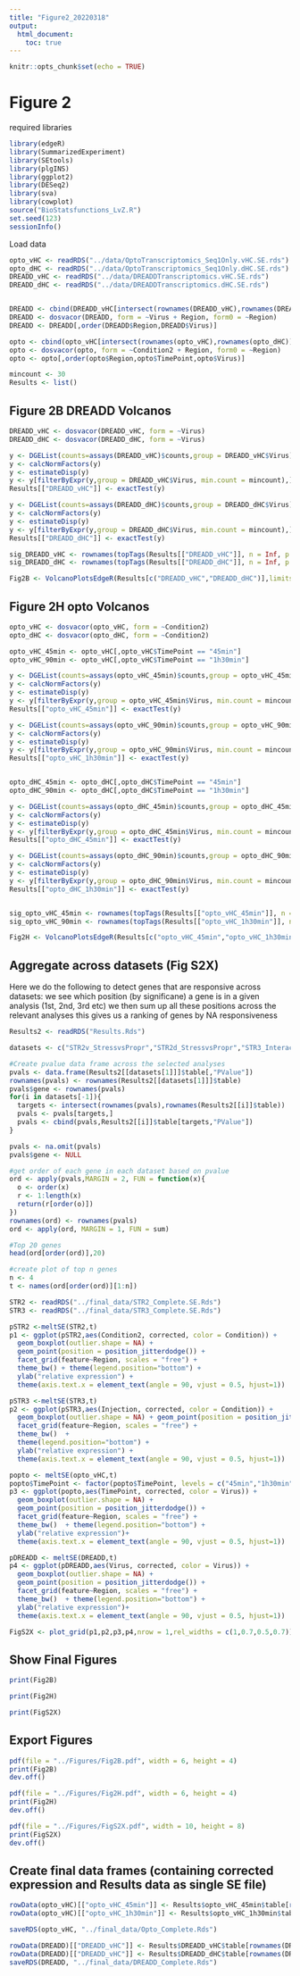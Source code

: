 ```yaml
---
title: "Figure2_20220318"
output:
  html_document:
    toc: true
---
```


```r
knitr::opts_chunk$set(echo = TRUE)
```

# Figure 2

required libraries

```r
library(edgeR)
library(SummarizedExperiment)
library(SEtools)
library(plgINS)
library(ggplot2)
library(DESeq2)
library(sva)
library(cowplot)
source("BioStatsfunctions_LvZ.R")
set.seed(123)
sessionInfo()
```

Load data

```r
opto_vHC <- readRDS("../data/OptoTranscriptomics_Seq1Only.vHC.SE.rds")
opto_dHC <- readRDS("../data/OptoTranscriptomics_Seq1Only.dHC.SE.rds")
DREADD_vHC <- readRDS("../data/DREADDTranscriptomics.vHC.SE.rds")
DREADD_dHC <- readRDS("../data/DREADDTranscriptomics.dHC.SE.rds")


DREADD <- cbind(DREADD_vHC[intersect(rownames(DREADD_vHC),rownames(DREADD_dHC)),],DREADD_dHC[intersect(rownames(DREADD_vHC),rownames(DREADD_dHC)),])
DREADD <- dosvacor(DREADD, form = ~Virus + Region, form0 = ~Region)
DREADD <- DREADD[,order(DREADD$Region,DREADD$Virus)]

opto <- cbind(opto_vHC[intersect(rownames(opto_vHC),rownames(opto_dHC)),],opto_dHC[intersect(rownames(opto_vHC),rownames(opto_dHC)),])
opto <- dosvacor(opto, form = ~Condition2 + Region, form0 = ~Region)
opto <- opto[,order(opto$Region,opto$TimePoint,opto$Virus)]

mincount <- 30
Results <- list()
```

## Figure 2B DREADD Volcanos

```r
DREADD_vHC <- dosvacor(DREADD_vHC, form = ~Virus)
DREADD_dHC <- dosvacor(DREADD_dHC, form = ~Virus)

y <- DGEList(counts=assays(DREADD_vHC)$counts,group = DREADD_vHC$Virus)
y <- calcNormFactors(y)
y <- estimateDisp(y)
y <- y[filterByExpr(y,group = DREADD_vHC$Virus, min.count = mincount),]
Results[["DREADD_vHC"]] <- exactTest(y)

y <- DGEList(counts=assays(DREADD_dHC)$counts,group = DREADD_dHC$Virus)
y <- calcNormFactors(y)
y <- estimateDisp(y)
y <- y[filterByExpr(y,group = DREADD_dHC$Virus, min.count = mincount),]
Results[["DREADD_dHC"]] <- exactTest(y)

sig_DREADD_vHC <- rownames(topTags(Results[["DREADD_vHC"]], n = Inf, p.value = 0.05))
sig_DREADD_dHC <- rownames(topTags(Results[["DREADD_dHC"]], n = Inf, p.value = 0.05))

Fig2B <- VolcanoPlotsEdgeR(Results[c("DREADD_vHC","DREADD_dHC")],limits = c(-2,2), lab = union(sig_DREADD_vHC,sig_DREADD_dHC))
```


## Figure 2H opto Volcanos

```r
opto_vHC <- dosvacor(opto_vHC, form = ~Condition2)
opto_dHC <- dosvacor(opto_dHC, form = ~Condition2)

opto_vHC_45min <- opto_vHC[,opto_vHC$TimePoint == "45min"]
opto_vHC_90min <- opto_vHC[,opto_vHC$TimePoint == "1h30min"]

y <- DGEList(counts=assays(opto_vHC_45min)$counts,group = opto_vHC_45min$Virus)
y <- calcNormFactors(y)
y <- estimateDisp(y)
y <- y[filterByExpr(y,group = opto_vHC_45min$Virus, min.count = mincount),]
Results[["opto_vHC_45min"]] <- exactTest(y)

y <- DGEList(counts=assays(opto_vHC_90min)$counts,group = opto_vHC_90min$Virus)
y <- calcNormFactors(y)
y <- estimateDisp(y)
y <- y[filterByExpr(y,group = opto_vHC_90min$Virus, min.count = mincount),]
Results[["opto_vHC_1h30min"]] <- exactTest(y)


opto_dHC_45min <- opto_dHC[,opto_dHC$TimePoint == "45min"]
opto_dHC_90min <- opto_dHC[,opto_dHC$TimePoint == "1h30min"]

y <- DGEList(counts=assays(opto_dHC_45min)$counts,group = opto_dHC_45min$Virus)
y <- calcNormFactors(y)
y <- estimateDisp(y)
y <- y[filterByExpr(y,group = opto_dHC_45min$Virus, min.count = mincount),]
Results[["opto_dHC_45min"]] <- exactTest(y)

y <- DGEList(counts=assays(opto_dHC_90min)$counts,group = opto_dHC_90min$Virus)
y <- calcNormFactors(y)
y <- estimateDisp(y)
y <- y[filterByExpr(y,group = opto_dHC_90min$Virus, min.count = mincount),]
Results[["opto_dHC_1h30min"]] <- exactTest(y)


sig_opto_vHC_45min <- rownames(topTags(Results[["opto_vHC_45min"]], n = Inf, p.value = 0.05))
sig_opto_vHC_90min <- rownames(topTags(Results[["opto_vHC_1h30min"]], n = Inf, p.value = 0.05))

Fig2H <- VolcanoPlotsEdgeR(Results[c("opto_vHC_45min","opto_vHC_1h30min")], lab = union(sig_opto_vHC_45min,sig_opto_vHC_90min))

```


## Aggregate across datasets (Fig S2X)

Here we do the following to detect genes that are responsive across datasets:
we see which position (by significane) a gene is in a given analysis (1st, 2nd, 3rd etc)
we then sum up all these positions across the relevant analyses
this gives us a ranking of genes by NA responsiveness

```r
Results2 <- readRDS("Results.Rds")

datasets <- c("STR2v_StressvsPropr","STR2d_StressvsPropr","STR3_InteractionPropranolol","DREADD_vHC","DREADD_dHC","opto_vHC_45min")

#Create pvalue data frame across the selected analyses
pvals <- data.frame(Results2[[datasets[1]]]$table[,"PValue"])
rownames(pvals) <- rownames(Results2[[datasets[1]]]$table)
pvals$gene <- rownames(pvals)
for(i in datasets[-1]){
  targets <- intersect(rownames(pvals),rownames(Results2[[i]]$table))
  pvals <- pvals[targets,]
  pvals <- cbind(pvals,Results2[[i]]$table[targets,"PValue"])
}

pvals <- na.omit(pvals)
pvals$gene <- NULL

#get order of each gene in each dataset based on pvalue
ord <- apply(pvals,MARGIN = 2, FUN = function(x){
  o <- order(x)
  r <- 1:length(x)
  return(r[order(o)])
})
rownames(ord) <- rownames(pvals)
ord <- apply(ord, MARGIN = 1, FUN = sum)

#Top 20 genes
head(ord[order(ord)],20)

#create plot of top n genes
n <- 4
t <- names(ord[order(ord)][1:n])

STR2 <- readRDS("../final_data/STR2_Complete.SE.Rds")
STR3 <- readRDS("../final_data/STR3_Complete.SE.Rds")

pSTR2 <-meltSE(STR2,t)
p1 <- ggplot(pSTR2,aes(Condition2, corrected, color = Condition)) + 
  geom_boxplot(outlier.shape = NA) + 
  geom_point(position = position_jitterdodge()) + 
  facet_grid(feature~Region, scales = "free") + 
  theme_bw() + theme(legend.position="bottom") + 
  ylab("relative expression") + 
  theme(axis.text.x = element_text(angle = 90, vjust = 0.5, hjust=1))

pSTR3 <-meltSE(STR3,t)
p2 <- ggplot(pSTR3,aes(Injection, corrected, color = Condition)) +
  geom_boxplot(outlier.shape = NA) + geom_point(position = position_jitterdodge()) + 
  facet_grid(feature~Region, scales = "free") + 
  theme_bw()  + 
  theme(legend.position="bottom") + 
  ylab("relative expression") + 
  theme(axis.text.x = element_text(angle = 90, vjust = 0.5, hjust=1))

popto <- meltSE(opto_vHC,t)
popto$TimePoint <- factor(popto$TimePoint, levels = c("45min","1h30min"))
p3 <- ggplot(popto,aes(TimePoint, corrected, color = Virus)) + 
  geom_boxplot(outlier.shape = NA) + 
  geom_point(position = position_jitterdodge()) + 
  facet_grid(feature~Region, scales = "free") + 
  theme_bw()  + theme(legend.position="bottom") + 
  ylab("relative expression")+ 
  theme(axis.text.x = element_text(angle = 90, vjust = 0.5, hjust=1))

pDREADD <- meltSE(DREADD,t)
p4 <- ggplot(pDREADD,aes(Virus, corrected, color = Virus)) + 
  geom_boxplot(outlier.shape = NA) + 
  geom_point(position = position_jitterdodge()) + 
  facet_grid(feature~Region, scales = "free") + 
  theme_bw()  + theme(legend.position="bottom") + 
  ylab("relative expression")+ 
  theme(axis.text.x = element_text(angle = 90, vjust = 0.5, hjust=1))

FigS2X <- plot_grid(p1,p2,p3,p4,nrow = 1,rel_widths = c(1,0.7,0.5,0.7))

```


## Show Final Figures

```r
print(Fig2B)
```

```r
print(Fig2H)
```

```r
print(FigS2X)
```


## Export Figures

```r
pdf(file = "../Figures/Fig2B.pdf", width = 6, height = 4)
print(Fig2B)
dev.off()

pdf(file = "../Figures/Fig2H.pdf", width = 6, height = 4)
print(Fig2H)
dev.off()

pdf(file = "../Figures/FigS2X.pdf", width = 10, height = 8)
print(FigS2X)
dev.off()

```


## Create final data frames (containing corrected expression and Results data as single SE file)

```r
rowData(opto_vHC)[["opto_vHC_45min"]] <- Results$opto_vHC_45min$table[rownames(opto_vHC),]
rowData(opto_vHC)[["opto_vHC_1h30min"]] <- Results$opto_vHC_1h30min$table[rownames(opto_vHC),]

saveRDS(opto_vHC, "../final_data/Opto_Complete.Rds")

rowData(DREADD)[["DREADD_vHC"]] <- Results$DREADD_vHC$table[rownames(DREADD),]
rowData(DREADD)[["DREADD_vHC"]] <- Results$DREADD_dHC$table[rownames(DREADD),]
saveRDS(DREADD, "../final_data/DREADD_Complete.Rds")
```